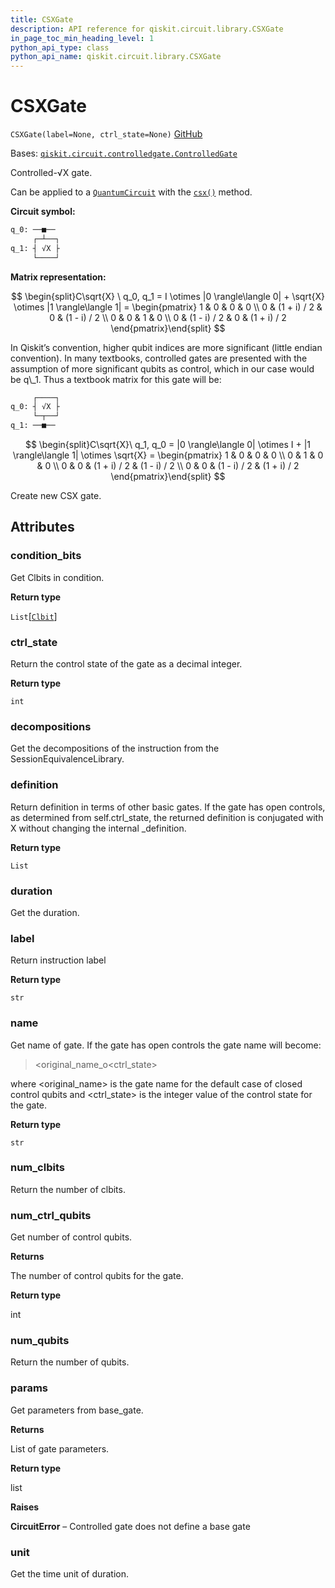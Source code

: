 ```yaml
---
title: CSXGate
description: API reference for qiskit.circuit.library.CSXGate
in_page_toc_min_heading_level: 1
python_api_type: class
python_api_name: qiskit.circuit.library.CSXGate
---
```


# CSXGate

<span id="qiskit.circuit.library.CSXGate" />

`CSXGate(label=None, ctrl_state=None)` [GitHub](https://github.com/qiskit/qiskit/tree/stable/0.23/qiskit/circuit/library/standard_gates/sx.py "view source code")

Bases: [`qiskit.circuit.controlledgate.ControlledGate`](qiskit.circuit.ControlledGate "qiskit.circuit.controlledgate.ControlledGate")

Controlled-√X gate.

Can be applied to a [`QuantumCircuit`](qiskit.circuit.QuantumCircuit "qiskit.circuit.QuantumCircuit") with the [`csx()`](qiskit.circuit.QuantumCircuit#csx "qiskit.circuit.QuantumCircuit.csx") method.

**Circuit symbol:**

```python
q_0: ──■──
     ┌─┴──┐
q_1: ┤ √X ├
     └────┘
```

**Matrix representation:**

$$
\begin{split}C\sqrt{X} \ q_0, q_1 =
I \otimes |0 \rangle\langle 0| + \sqrt{X} \otimes |1 \rangle\langle 1|  =
    \begin{pmatrix}
        1 & 0 & 0 & 0 \\
        0 & (1 + i) / 2 & 0 & (1 - i) / 2 \\
        0 & 0 & 1 & 0 \\
        0 & (1 - i) / 2 & 0 & (1 + i) / 2
    \end{pmatrix}\end{split}
$$

<Admonition title="Note" type="note">
  In Qiskit’s convention, higher qubit indices are more significant (little endian convention). In many textbooks, controlled gates are presented with the assumption of more significant qubits as control, which in our case would be q\_1. Thus a textbook matrix for this gate will be:

  ```python
       ┌────┐
  q_0: ┤ √X ├
       └─┬──┘
  q_1: ──■──
  ```

  $$
  \begin{split}C\sqrt{X}\ q_1, q_0 =
      |0 \rangle\langle 0| \otimes I + |1 \rangle\langle 1| \otimes \sqrt{X} =
      \begin{pmatrix}
          1 & 0 & 0 & 0 \\
          0 & 1 & 0 & 0 \\
          0 & 0 & (1 + i) / 2 & (1 - i) / 2 \\
          0 & 0 & (1 - i) / 2 & (1 + i) / 2
      \end{pmatrix}\end{split}
  $$
</Admonition>

Create new CSX gate.

## Attributes

<span id="qiskit.circuit.library.CSXGate.condition_bits" />

### condition\_bits

Get Clbits in condition.

**Return type**

`List`\[[`Clbit`](qiskit.circuit.Clbit "qiskit.circuit.classicalregister.Clbit")]

<span id="qiskit.circuit.library.CSXGate.ctrl_state" />

### ctrl\_state

Return the control state of the gate as a decimal integer.

**Return type**

`int`

<span id="qiskit.circuit.library.CSXGate.decompositions" />

### decompositions

Get the decompositions of the instruction from the SessionEquivalenceLibrary.

<span id="qiskit.circuit.library.CSXGate.definition" />

### definition

Return definition in terms of other basic gates. If the gate has open controls, as determined from self.ctrl\_state, the returned definition is conjugated with X without changing the internal \_definition.

**Return type**

`List`

<span id="qiskit.circuit.library.CSXGate.duration" />

### duration

Get the duration.

<span id="qiskit.circuit.library.CSXGate.label" />

### label

Return instruction label

**Return type**

`str`

<span id="qiskit.circuit.library.CSXGate.name" />

### name

Get name of gate. If the gate has open controls the gate name will become:

> \<original\_name\_o\<ctrl\_state>

where \<original\_name> is the gate name for the default case of closed control qubits and \<ctrl\_state> is the integer value of the control state for the gate.

**Return type**

`str`

<span id="qiskit.circuit.library.CSXGate.num_clbits" />

### num\_clbits

Return the number of clbits.

<span id="qiskit.circuit.library.CSXGate.num_ctrl_qubits" />

### num\_ctrl\_qubits

Get number of control qubits.

**Returns**

The number of control qubits for the gate.

**Return type**

int

<span id="qiskit.circuit.library.CSXGate.num_qubits" />

### num\_qubits

Return the number of qubits.

<span id="qiskit.circuit.library.CSXGate.params" />

### params

Get parameters from base\_gate.

**Returns**

List of gate parameters.

**Return type**

list

**Raises**

**CircuitError** – Controlled gate does not define a base gate

<span id="qiskit.circuit.library.CSXGate.unit" />

### unit

Get the time unit of duration.

